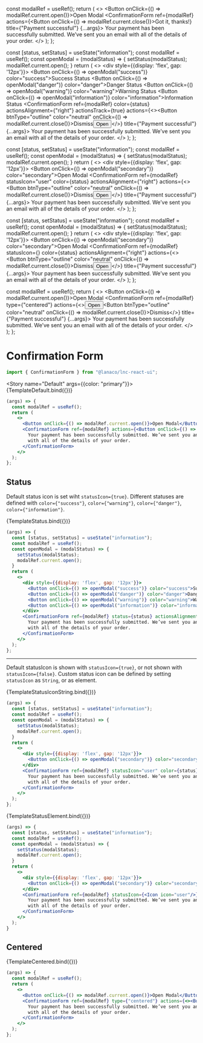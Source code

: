 
<Meta title="Utility/Confirmation Form" component={ConfirmationForm} />

  const modalRef = useRef();
  return (
    <>
      <Button onClick={() => modalRef.current.open()}>Open Modal</Button>
      <ConfirmationForm ref={modalRef} actions={<Button onClick={() => modalRef.current.close()}>Got it, thanks!</Button>} title={"Payment successful"} {...args}>
        Your payment has been successfully submitted. We’ve sent you an email
        with all of the details of your order.
      </ConfirmationForm>
    </>
  );
};

  const [status, setStatus] = useState("information");
  const modalRef = useRef();
  const openModal = (modalStatus) => {
    setStatus(modalStatus);
    modalRef.current.open();
  }
  return (
    <>
      <div style={{display: 'flex', gap: '12px'}}>
        <Button onClick={() => openModal("success")} color="success">Success Status</Button>
        <Button onClick={() => openModal("danger")} color="danger">Danger Status</Button>
        <Button onClick={() => openModal("warning")} color="warning">Warning Status</Button>
        <Button onClick={() => openModal("information")} color="information">Information Status</Button>
      </div>
      <ConfirmationForm ref={modalRef} color={status} actionsAlignment={"right"} actionsTrack={true} actions={<><Button btnType="outline" color="neutral" onClick={() => modalRef.current.close()}>Dismiss</Button><Button btnType="tinted" color="secondary">Open</Button></>} title={"Payment successful"} {...args}>
        Your payment has been successfully submitted. We’ve sent you an email
        with all of the details of your order.
      </ConfirmationForm>
    </>
  );
};

  const [status, setStatus] = useState("information");
  const modalRef = useRef();
  const openModal = (modalStatus) => {
    setStatus(modalStatus);
    modalRef.current.open();
  }
  return (
    <>
      <div style={{display: 'flex', gap: '12px'}}>
        <Button onClick={() => openModal("secondary")} color="secondary">Open Modal</Button>
      </div>
      <ConfirmationForm ref={modalRef} statusIcon="user" color={status} actionsAlignment={"right"} actions={<><Button btnType="outline" color="neutral" onClick={() => modalRef.current.close()}>Dismiss</Button><Button btnType="tinted" color="secondary">Open</Button></>} title={"Payment successful"} {...args}>
        Your payment has been successfully submitted. We’ve sent you an email
        with all of the details of your order.
      </ConfirmationForm>
    </>
  );
};


  const [status, setStatus] = useState("information");
  const modalRef = useRef();
  const openModal = (modalStatus) => {
    setStatus(modalStatus);
    modalRef.current.open();
  }
  return (
    <>
      <div style={{display: 'flex', gap: '12px'}}>
        <Button onClick={() => openModal("secondary")} color="secondary">Open Modal</Button>
      </div>
      <ConfirmationForm ref={modalRef} statusIcon={<Icon icon="user"/>} color={status} actionsAlignment={"right"} actions={<><Button btnType="outline" color="neutral" onClick={() => modalRef.current.close()}>Dismiss</Button><Button btnType="tinted" color="secondary">Open</Button></>} title={"Payment successful"} {...args}>
        Your payment has been successfully submitted. We’ve sent you an email
        with all of the details of your order.
      </ConfirmationForm>
    </>
  );
};

  const modalRef = useRef();
  return (
    <>
      <Button onClick={() => modalRef.current.open()}>Open Modal</Button>
      <ConfirmationForm ref={modalRef} type={"centered"} actions={<><Button btnType="tinted" color="secondary">Open</Button><Button btnType="outline" color="neutral" onClick={() => modalRef.current.close()}>Dismiss</Button></>} title={"Payment successful"} {...args}>
        Your payment has been successfully submitted. We’ve sent you an email
        with all of the details of your order.
      </ConfirmationForm>
    </>
  );
};


# Confirmation Form

```jsx
import { ConfirmationForm } from "@lanaco/lnc-react-ui";
```

<Story name="Default" args={{color: "primary"}}>
  {TemplateDefault.bind({})}
</Story>

```jsx
(args) => {
  const modalRef = useRef();
  return (
    <>
      <Button onClick={() => modalRef.current.open()}>Open Modal</Button>
      <ConfirmationForm ref={modalRef} actions={<Button onClick={() => modalRef.current.close()}>Got it, thanks!</Button>} title={"Payment successful"} {...args}>
        Your payment has been successfully submitted. We’ve sent you an email
        with all of the details of your order.
      </ConfirmationForm>
    </>
  );
};
```

<ArgsTable story="Default" />

## Status

Default status icon is set wiht `statusIcon={true}`. Different statuses are defined with `color={"success"}`, `color={"warning"}`, `color={"danger"}`, `color={"information"}`.

<Story name="Status" args={{}}>
  {TemplateStatus.bind({})}
</Story>

```jsx
(args) => {
  const [status, setStatus] = useState("information");
  const modalRef = useRef();
  const openModal = (modalStatus) => {
    setStatus(modalStatus);
    modalRef.current.open();
  }
  return (
    <>
      <div style={{display: 'flex', gap: '12px'}}>
        <Button onClick={() => openModal("success")} color="success">Success Status</Button>
        <Button onClick={() => openModal("danger")} color="danger">Danger Status</Button>
        <Button onClick={() => openModal("warning")} color="warning">Warning Status</Button>
        <Button onClick={() => openModal("information")} color="information">Information Status</Button>
      </div>
      <ConfirmationForm ref={modalRef} status={status} actionsAlignment={"right"} actionsTrack={true} actions={<><Button text="Dismiss" btnType="outline" color="neutral" onClick={() => modalRef.current.close()}>Dismiss</Button><Button text="Open" btnType="tinted" color="secondary">Open</Button></>} title={"Payment successful"} {...args}>
        Your payment has been successfully submitted. We’ve sent you an email
        with all of the details of your order.
      </ConfirmationForm>
    </>
  );
};
```

---
Default statusIcon is shown with `statusIcon={true}`, or not shown with `statusIcon={false}`. Custom status icon can be defined by setting `statusIcon` as `String`, or as element.

<Story name="Status Icon" args={{}}>
  {TemplateStatusIconString.bind({})}
</Story>

```jsx
(args) => {
  const [status, setStatus] = useState("information");
  const modalRef = useRef();
  const openModal = (modalStatus) => {
    setStatus(modalStatus);
    modalRef.current.open();
  }
  return (
    <>
      <div style={{display: 'flex', gap: '12px'}}>
        <Button onClick={() => openModal("secondary")} color="secondary">Open Modal</Button>
      </div>
      <ConfirmationForm ref={modalRef} statusIcon="user" color={status} actionsAlignment={"right"} actions={<><Button btnType="outline" color="neutral" onClick={() => modalRef.current.close()}>Dismiss</Button><Button btnType="tinted" color="secondary">Open</Button></>} title={"Payment successful"} {...args}>
        Your payment has been successfully submitted. We’ve sent you an email
        with all of the details of your order.
      </ConfirmationForm>
    </>
  );
};
```

<Story name="Status Element" args={{}}>
  {TemplateStatusElement.bind({})}
</Story>

```jsx
(args) => {
  const [status, setStatus] = useState("information");
  const modalRef = useRef();
  const openModal = (modalStatus) => {
    setStatus(modalStatus);
    modalRef.current.open();
  }
  return (
    <>
      <div style={{display: 'flex', gap: '12px'}}>
        <Button onClick={() => openModal("secondary")} color="secondary">Open Modal</Button>
      </div>
      <ConfirmationForm ref={modalRef} statusIcon={<Icon icon="user"/>} color={status} actionsAlignment={"right"} actions={<><Button btnType="outline" color="neutral" onClick={() => modalRef.current.close()}>Dismiss</Button><Button btnType="tinted" color="secondary">Open</Button></>} title={"Payment successful"} {...args}>
        Your payment has been successfully submitted. We’ve sent you an email
        with all of the details of your order.
      </ConfirmationForm>
    </>
  );
}
```

## Centered

<Story name="Centered" args={{}}>
  {TemplateCentered.bind({})}
</Story>

```jsx
(args) => {
  const modalRef = useRef();
  return (
    <>
      <Button onClick={() => modalRef.current.open()}>Open Modal</Button>
      <ConfirmationForm ref={modalRef} type={"centered"} actions={<><Button btnType="tinted" color="secondary">Open</Button><Button btnType="outline" color="neutral" onClick={() => modalRef.current.close()}>Dismiss</Button></>} title={"Payment successful"} {...args}>
        Your payment has been successfully submitted. We’ve sent you an email
        with all of the details of your order.
      </ConfirmationForm>
    </>
  );
};
```
